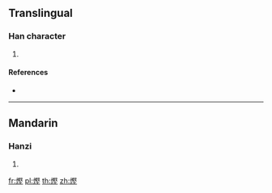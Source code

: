 ==Translingual==

===Han character===
{{Han char|rn=86|rad=火|as=11|sn=15|four=97014|canj=FSEG}}

# {{defn|Han|sort=火11}}

====References====
* {{Han ref|kx=0680.160|dkj=19328|dj=1091.220|hdz=32228.090|uh=719E|ud=29086|bh=E66C|bd=58988}}

----

==Mandarin==

===Hanzi===
{{cmn-hanzi|pin=[[jiān]] ([[jian1]])|wg=chien<sup>1</sup>}}

# {{defn|lang=cmn|sort=火11}}

[[fr:熞]]
[[pl:熞]]
[[th:熞]]
[[zh:熞]]